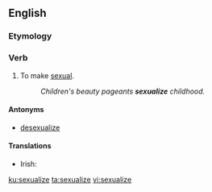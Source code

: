 ==English==

===Etymology===
{{suffix|sexual|ize|lang=en}}

===Verb===
{{en-verb|sexualiz}}

# To make [[sexual]].
#: ''Children's beauty pageants '''sexualize''' childhood.''

====Antonyms====
*[[desexualize]]

====Translations====
{{trans-top|to make sexual}}
* Irish: {{t|ga|gnéasaigh}}
{{trans-mid}}
{{trans-bottom}}

[[ku:sexualize]]
[[ta:sexualize]]
[[vi:sexualize]]